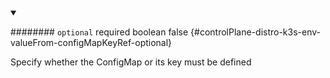 
<details className="config-field" data-expandable="false" open>
<summary>

######## `optional` <span className="config-field-required" data-required="false">required</span> <span className="config-field-type">boolean</span> <span className="config-field-default">false</span> <span className="config-field-enum"></span> {#controlPlane-distro-k3s-env-valueFrom-configMapKeyRef-optional}

Specify whether the ConfigMap or its key must be defined

</summary>



</details>
